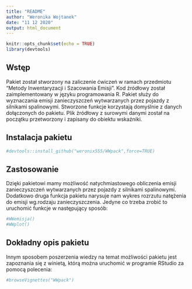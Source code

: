 ```yaml
---
title: "README"
author: "Weronika Wojtanek"
date: "11 12 2020"
output: html_document
---
```


```r
knitr::opts_chunk$set(echo = TRUE)
library(devtools)
```

## Wstęp

Pakiet został stworzony na zaliczenie ćwiczeń w ramach przedmiotu “Metody Inwentaryzacji i Szacowania Emisji”. Kod źródłowy został zaimplementowany w języku programowania R. Pakiet służy do wyznaczania emisji zanieczyszczeń wytwarzanych przez pojazdy z silnikami spalinowymi. Stworzone funkcje korzystają domyślnie z danych dołączonych do pakietu. Plik źródłowy z surowymi danymi został na początku przetworzony i zapisany do obiektu wskaźniki. 

## Instalacja pakietu

```r
#devtools::install_github("weronix555/WWpack",force=TRUE)
```

## Zastosowanie

Dzięki pakietowi mamy możliwość natychmiastowego obliczenia emisji zanieczyszczeń wytwarzanych przez pojazdy z silnikami spalinowymi. Dodatkowo druga funkcja pakietu narysuje nam wykres rozrzutu natężenia do emisji wg.rodzaju zanieczyszczenia. Jedyne co trzeba zrobić to uruchomić funkcje w następujący sposób:


```r
#WWemisja()
#WWplot()
```

## Dokładny opis pakietu

Innym sposobem poszerzenia wiedzy na temat możliwości pakietu jest zapoznania się z winietą, którą można uruchomić w programie RStudio za pomocą polecenia:

```r
#browseVignettes("WWpack")
```
